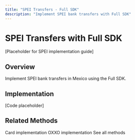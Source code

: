 ```yaml
---
title: "SPEI Transfers - Full SDK"
description: "Implement SPEI bank transfers with Full SDK"
---
```


# SPEI Transfers with Full SDK

[Placeholder for SPEI implementation guide]

## Overview

Implement SPEI bank transfers in Mexico using the Full SDK.

## Implementation

[Code placeholder]

## Related Methods

<CardGroup cols={3}>
  <Card title="Card Payments" icon="credit-card" href="/mock-sdks/web/full-sdk/card-payments">
    Card implementation
  </Card>
  <Card title="OXXO Pay" icon="building" href="/mock-sdks/web/full-sdk/oxxo">
    OXXO implementation
  </Card>
  <Card title="All Methods" icon="list" href="/mock-sdks/web/full-sdk/overview">
    See all methods
  </Card>
</CardGroup>


